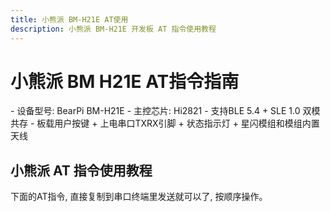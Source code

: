 ```yaml
---
title: 小熊派 BM-H21E AT使用
description: 小熊派 BM-H21E 开发板 AT 指令使用教程
---
```



# 小熊派 BM H21E AT指令指南

<Card title="设备信息" icon="information">
  - 设备型号: BearPi BM-H21E
  - 主控芯片: Hi2821
  - 支持BLE 5.4 + SLE 1.0 双模共存
  - 板载用户按键 + 上电串口TXRX引脚 + 状态指示灯 + 星闪模组和模组内置天线
</Card>

## 小熊派 AT 指令使用教程

<Aside type="note" title="提示">下面的AT指令, 直接复制到串口终端里发送就可以了, 按顺序操作。</Aside>

<Tabs>
  <TabItem label="小熊派 AT(服务端)">




  </TabItem>

  <TabItem label="小熊派 AT(客户端1)">




  </TabItem>

  <TabItem label="小熊派 AT(客户端2)">




  </TabItem>
</Tabs>
